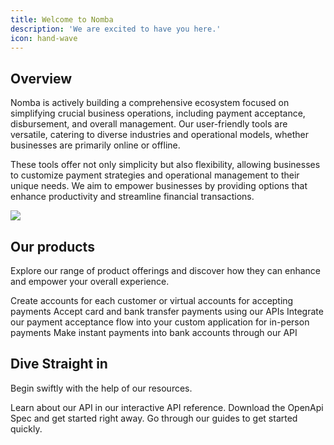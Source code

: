 ```yaml
---
title: Welcome to Nomba
description: 'We are excited to have you here.'
icon: hand-wave
---
```


## Overview

Nomba is actively building a comprehensive ecosystem focused on simplifying crucial business operations, including payment acceptance, disbursement, and overall management. Our user-friendly tools are versatile, catering to diverse industries and operational models, whether businesses are primarily online or offline.

These tools offer not only simplicity but also flexibility, allowing businesses to customize payment strategies and operational management to their unique needs. We aim to empower businesses by providing options that enhance productivity and streamline financial transactions.


<img
  className="rounded-md"
  src="/images/nomba-fintech.png"
/>

## Our products

Explore our range of product offerings and discover how they can enhance and empower your overall experience.

<CardGroup cols={2}>
  <Card
    title="Accounts"
    icon="building-columns"
    href="https://mintlify.com/docs/quickstart"
  >
    Create accounts for each customer or virtual accounts for accepting payments
  </Card>
  <Card
    title="Checkout"
    icon="money-bill"
    href="https://mintlify.com/docs/development"
  >
    Accept card and bank transfer payments using our APIs
  </Card>
  <Card
    title="Terminals"
    icon="money-simple-from-bracket"
    href="https://mintlify.com/docs/quickstart"
  >
    Integrate our payment acceptance flow into your custom application for in-person payments
  </Card>
  <Card
    title="Transfers"
    icon="right-left"
    href="https://mintlify.com/docs/development"
  >
    Make instant payments into bank accounts through our API 
  </Card>
</CardGroup>

## Dive Straight in

Begin swiftly with the help of our resources.

<CardGroup cols={3}>
  <Card
    title="API Playground"
    icon="circle-play"
    href="https://mintlify.com/docs/settings/global"
  >
    Learn about our API in our interactive API reference.
  </Card>
  <Card
    title="OpenAPI Spec"
    icon="code"
    href="https://mintlify.com/docs/api-playground/openapi"
  >
    Download the OpenApi Spec and get started right away.
  </Card>
  <Card
    title="Get inspired"
    icon="lightbulb-on"
    href="https://mintlify.com/docs/api-playground/openapi"
  >
    Go through our guides to get started quickly.
  </Card>
</CardGroup>
